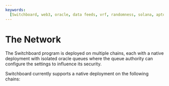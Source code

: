 ```yaml
---
keywords:
  [Switchboard, web3, oracle, data feeds, vrf, randomness, solana, aptos, near]
---
```



# The Network

The Switchboard program is deployed on multiple chains, each with a native
deployment with isolated oracle queues where the queue authority can configure
the settings to influence its security.

Switchboard currently supports a native deployment on the following chains:

<SupportedNetworks />
